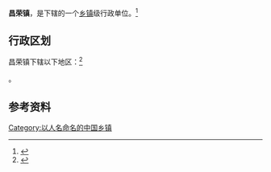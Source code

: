 {{中国乡级行政区|32/12/81/119/000}}

'''昌荣镇'''，是{{PRC admin/fullname|32/12/81/119/000|3}}下辖的一个[[乡镇|乡镇]]级行政单位。<ref>{{PRC admin/ref sgc|{{PRC admin/parent|32/12/81/119/000}}}}</ref>

== 行政区划 ==

昌荣镇下辖以下地区：<ref>{{PRC admin/ref sgc|32/12/81/119/000}}</ref>

{{PRC admin/children|32/12/81/119/000}}。

== 参考资料 ==

{{reflist}}

{{行政区划小作品}}
{{PRC admin/navcat|32/12/81/119/000}}

[[Category:以人名命名的中国乡镇|Category:以人名命名的中国乡镇]]